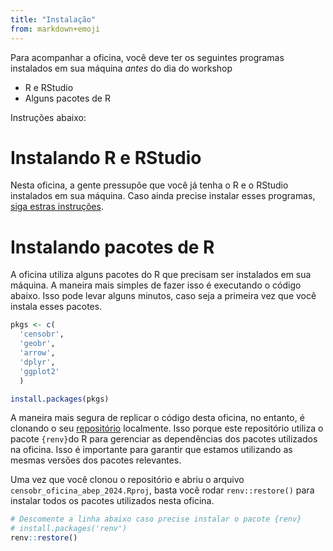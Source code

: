 ```yaml
---
title: "Instalação"
from: markdown+emoji
---
```


::: {.callout-important appearance="simple"}
Para acompanhar a oficina, você deve ter os seguintes programas instalados em sua máquina *antes* do dia do workshop

- R e RStudio
- Alguns pacotes de R

Instruções abaixo:
:::

# Instalando R e RStudio

Nesta oficina, a gente pressupõe que você já tenha o R e o RStudio instalados em sua máquina. Caso ainda precise instalar esses programas, [siga estras instruções](https://posit.co/download/rstudio-desktop/#download).



# Instalando pacotes de R

A oficina utiliza alguns pacotes do R que precisam ser instalados em sua máquina. A maneira mais simples de fazer isso é executando o código abaixo. Isso pode levar alguns minutos, caso seja a primeira vez que você instala esses pacotes.

```R
pkgs <- c(
  'censobr',
  'geobr',
  'arrow',
  'dplyr',
  'ggplot2'
  )

install.packages(pkgs)
```

A maneira mais segura de replicar o código desta oficina, no entanto, é clonando o seu [repositório](https://github.com/ipeaGIT/censobr_oficina_abep_2024) localmente. Isso porque este repositório utiliza o pacote `{renv}`do R para gerenciar as dependências dos pacotes utilizados na oficina. Isso é importante para garantir que estamos utilizando as mesmas versões dos pacotes relevantes.

Uma vez que você clonou o repositório e abriu o arquivo `censobr_oficina_abep_2024.Rproj`, basta você rodar `renv::restore()` para instalar todos os pacotes utilizados nesta oficina.

```R
# Descomente a linha abaixo caso precise instalar o pacote {renv}
# install.packages('renv')
renv::restore()
```

